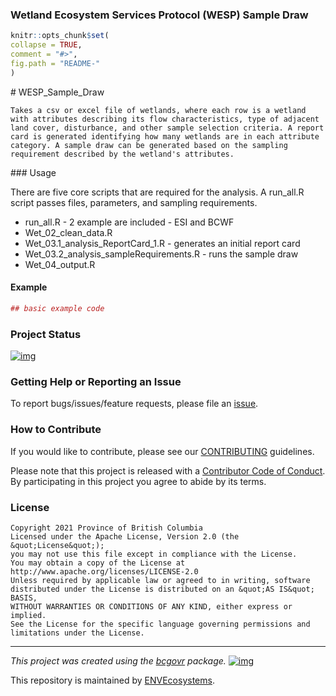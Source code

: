 ### Wetland Ecosystem Services Protocol (WESP) Sample Draw

  
  ```r
knitr::opts_chunk$set(
  collapse = TRUE,
  comment = "#>",
  fig.path = "README-"
)
```

<!-- Add a project state badge
See https://github.com/BCDevExchange/Our-Project-Docs/blob/master/discussion/projectstates.md
If you have bcgovr installed and you use RStudio, click the 'Insert BCDevex Badge' Addin. -->
  
  # WESP_Sample_Draw
    
    Takes a csv or excel file of wetlands, where each row is a wetland with attributes describing its flow characteristics, type of adjacent land cover, disturbance, and other sample selection criteria. A report card is generated identifying how many wetlands are in each attribute category. A sample draw can be generated based on the sampling requirement described by the wetland's attributes.

  ### Usage
  
There are five core scripts that are required for the analysis. A run_all.R script passes files, parameters, and sampling requirements.

- run_all.R - 2 example are included - ESI and BCWF
- Wet_02_clean_data.R
- Wet_03.1_analysis_ReportCard_1.R - generates an initial report card
- Wet_03.2_analysis_sampleRequirements.R - runs the sample draw
- Wet_04_output.R

#### Example

  ```r
## basic example code
```

### Project Status
[![img](https://img.shields.io/badge/Lifecycle-Maturing-007EC6)](https://github.com/bcgov/repomountie/blob/master/doc/lifecycle-badges.md)

### Getting Help or Reporting an Issue

To report bugs/issues/feature requests, please file an [issue](https://github.com/bcgov/WESP_Sample_Draw/issues/).

### How to Contribute

If you would like to contribute, please see our [CONTRIBUTING](CONTRIBUTING.md) guidelines.

Please note that this project is released with a [Contributor Code of Conduct](CODE_OF_CONDUCT.md). By participating in this project you agree to abide by its terms.

### License

```
Copyright 2021 Province of British Columbia
Licensed under the Apache License, Version 2.0 (the &quot;License&quot;);
you may not use this file except in compliance with the License.
You may obtain a copy of the License at
http://www.apache.org/licenses/LICENSE-2.0
Unless required by applicable law or agreed to in writing, software distributed under the License is distributed on an &quot;AS IS&quot; BASIS,
WITHOUT WARRANTIES OR CONDITIONS OF ANY KIND, either express or implied.
See the License for the specific language governing permissions and limitations under the License.
```

---
  *This project was created using the [bcgovr](https://github.com/bcgov/bcgovr) package.* 
[![img](https://img.shields.io/badge/Lifecycle-Maturing-007EC6)](https://github.com/bcgov/repomountie/blob/master/doc/lifecycle-badges.md)

This repository is maintained by [ENVEcosystems](https://github.com/orgs/bcgov/teams/envecosystems/members). 

